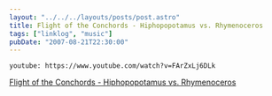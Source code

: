 ```yaml
---
layout: "../../../layouts/posts/post.astro"
title: Flight of the Conchords - Hiphopopotamus vs. Rhymenoceros
tags: ["linklog", "music"]
pubDate: "2007-08-21T22:30:00"
---
```


`youtube: https://www.youtube.com/watch?v=FArZxLj6DLk`

[Flight of the Conchords - Hiphopopotamus vs. Rhymenoceros](https://www.youtube.com/watch?v=FArZxLj6DLk)
